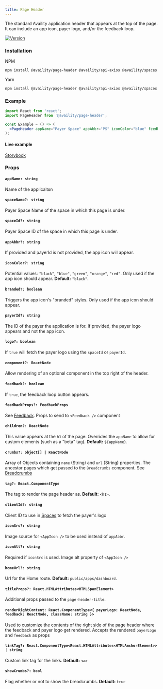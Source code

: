 ```yaml
---
title: Page Header
---
```


The standard Availity application header that appears at the top of the page. It can include an app icon, payer logo, and/or the feedback loop.

[![Version](https://img.shields.io/npm/v/@availity/page-header.svg?style=for-the-badge)](https://www.npmjs.com/package/@availity/page-header)

### Installation

NPM

```bash
npm install @availity/page-header @availity/api-axios @availity/spaces axios formik yup@^0.32.0
```

Yarn

```bash
npm install @availity/page-header @availity/api-axios @availity/spaces axios formik yup@^0.32.0
```

### Example

```jsx
import React from 'react';
import PageHeader from '@availity/page-header';

const Example = () => (
  <PageHeader appName="Payer Space" appAbbr="PS" iconColor="blue" feedback />
);
```

#### Live example

[Storybook](https://availity.github.io/availity-react/storybook/?path=/docs/components-page-header--default)

### Props

#### `appName: string`

Name of the applicaiton

#### `spaceName?: string`

Payer Space Name of the space in which this page is under.

#### `spaceId?: string`

Payer Space ID of the space in which this page is under.

#### `appAbbr?: string`

If provided and payerId is not provided, the app icon will appear.

#### `iconColor?: string`

Potential values: `"black"`, `"blue"`, `"green"`, `"orange"`, `"red"`. Only used if the app icon should appear. **Default:** `"black"`.

#### `branded?: boolean`

Triggers the app icon's "branded" styles. Only used if the app icon should appear.

#### `payerId?: string`

The ID of the payer the application is for. If provided, the payer logo appears and not the app icon.

#### `logo?: boolean`

If `true` will fetch the payer logo using the `spaceId` or `payerId`.

#### `component?: ReactNode`

Allow rendering of an optional component in the top right of the header.

#### `feedback?: boolean`

If `true`, the feedback loop button appears.

#### `feedbackProps?: FeedbackProps`

See [Feedback](/components/feedback/feedback/#props). Props to send to `<Feedback />` component

#### `children?: ReactNode`

This value appears at the `h1` of the page. Overrides the `appName` to allow for custom elements (such as a "beta" tag). **Default:** `${appName}`.

#### `crumbs?: object[] | ReactNode`

Array of Objects containing `name` (String) and `url` (String) properties. The ancestor pages which get passed to the `Breadcrumbs` component. See [Breadcrumbs](/components/breadcrumbs/#crumbs-arrayobject)

#### `tag?: React.ComponentType`

The tag to render the page header as. **Default:** `<h1>`.

#### `clientId?: string`

Client ID to use in [Spaces](/components/spaces/spaces/) to fetch the payer's logo

#### `iconSrc?: string`

Image source for `<AppIcon />` to be used instead of `appAbbr`.

#### `iconAlt?: string`

Required if `iconSrc` is used. Image alt property of `<AppIcon />`

#### `homeUrl?: string`

Url for the Home route. **Default:** `public/apps/dashboard`.

#### `titleProps?: React.HTMLAttributes<HTMLSpanElement>`

Additional props passed to the `page-header-title`.

#### `renderRightContent: React.ComponentType<{ payerLogo: ReactNode, feedback: ReactNode, className: string }>`

Used to customize the contents of the right side of the page header where the feedback and payer logo get rendered. Accepts the rendered `payerLogo` and `feedback` as props

#### `linkTag?: React.ComponentType<React.HTMLAttributes<HTMLAnchorElement>> | string`

Custom link tag for the links. **Default:** `<a>`

#### `showCrumbs?: bool`

Flag whether or not to show the breadcrumbs. **Default:** `true`

